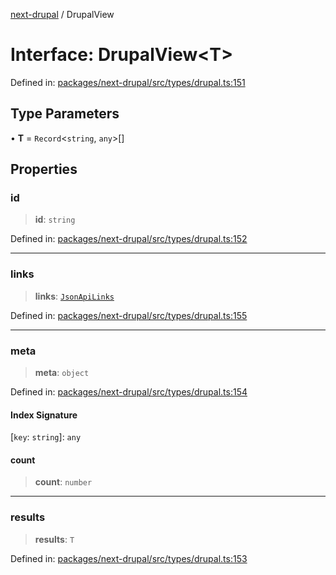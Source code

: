 [next-drupal](../globals.mdx) / DrupalView

# Interface: DrupalView\<T\>

Defined in: [packages/next-drupal/src/types/drupal.ts:151](https://github.com/chapter-three/next-drupal/blob/f82409096888c944dd3eff45bf555062558ddd42/packages/next-drupal/src/types/drupal.ts#L151)

## Type Parameters

• **T** = `Record`\<`string`, `any`\>[]

## Properties

### id

> **id**: `string`

Defined in: [packages/next-drupal/src/types/drupal.ts:152](https://github.com/chapter-three/next-drupal/blob/f82409096888c944dd3eff45bf555062558ddd42/packages/next-drupal/src/types/drupal.ts#L152)

---

### links

> **links**: [`JsonApiLinks`](JsonApiLinks.mdx)

Defined in: [packages/next-drupal/src/types/drupal.ts:155](https://github.com/chapter-three/next-drupal/blob/f82409096888c944dd3eff45bf555062558ddd42/packages/next-drupal/src/types/drupal.ts#L155)

---

### meta

> **meta**: `object`

Defined in: [packages/next-drupal/src/types/drupal.ts:154](https://github.com/chapter-three/next-drupal/blob/f82409096888c944dd3eff45bf555062558ddd42/packages/next-drupal/src/types/drupal.ts#L154)

#### Index Signature

\[`key`: `string`\]: `any`

#### count

> **count**: `number`

---

### results

> **results**: `T`

Defined in: [packages/next-drupal/src/types/drupal.ts:153](https://github.com/chapter-three/next-drupal/blob/f82409096888c944dd3eff45bf555062558ddd42/packages/next-drupal/src/types/drupal.ts#L153)
